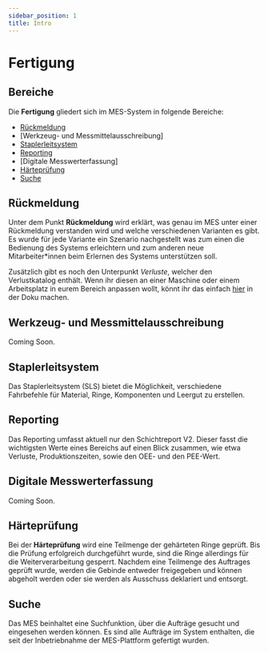 ```yaml
---
sidebar_position: 1
title: Intro
---
```


# Fertigung 

## Bereiche

Die **Fertigung** gliedert sich im MES-System in folgende Bereiche: 

- [Rückmeldung](../category/rückmeldung)
- [Werkzeug- und Messmittelausschreibung]
- [Staplerleitsystem](./areas/sls.md)
- [Reporting](../category/reporting)
- [Digitale Messwerterfassung]
- [Härteprüfung](../category/härteprüfung)
- [Suche](./areas/suche)

## Rückmeldung
Unter dem Punkt **Rückmeldung** wird erklärt, was genau im MES unter einer Rückmeldung verstanden wird und welche verschiedenen Varianten es gibt.
Es wurde für jede Variante ein Szenario nachgestellt was zum einen die Bedienung des Systems erleichtern und zum anderen neue Mitarbeiter*innen beim Erlernen des Systems unterstützen soll.

Zusätzlich gibt es noch den Unterpunkt *Verluste*, welcher den Verlustkatalog enthält. Wenn ihr diesen an einer Maschine oder einem Arbeitsplatz
in eurem Bereich anpassen wollt, könnt ihr das einfach [hier](./areas/rueckmeldung/verluste.mdx#verlustkatalog) in der Doku machen.


## Werkzeug- und Messmittelausschreibung
Coming Soon.

## Staplerleitsystem
Das Staplerleitsystem (SLS) bietet die Möglichkeit, verschiedene Fahrbefehle für Material, Ringe, Komponenten und Leergut zu erstellen.

## Reporting
Das Reporting umfasst aktuell nur den Schichtreport V2. Dieser fasst die wichtigsten Werte eines Bereichs auf einen Blick zusammen, wie etwa
Verluste, Produktionszeiten, sowie den OEE- und den PEE-Wert.

## Digitale Messwerterfassung
Coming Soon.

## Härteprüfung
Bei der **Härteprüfung** wird eine Teilmenge der gehärteten Ringe geprüft. 
Bis die Prüfung erfolgreich durchgeführt wurde, sind die Ringe allerdings für die Weiterverarbeitung gesperrt. 
Nachdem eine Teilmenge des Auftrages geprüft wurde, werden die Gebinde entweder freigegeben und können abgeholt werden oder 
sie werden als Ausschuss deklariert und entsorgt.

## Suche
Das MES beinhaltet eine Suchfunktion, über die Aufträge gesucht und eingesehen werden können. 
Es sind alle Aufträge im System enthalten, die seit der  Inbetriebnahme der MES-Plattform gefertigt wurden.
